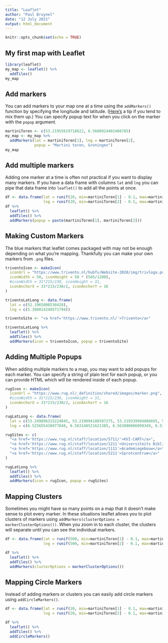 ```yaml
---
title: "Leaflet"
author: "Paul Bruynel"
date: "12 July 2021"
output: html_document
---
```


```r
knitr::opts_chunk$set(echo = TRUE)
```

## My first map with Leaflet
```r
library(leaflet)
my_map <- leaflet() %>%
  addTiles()
my_map
```

## Add markers
You can add markers to your map one at a time using the
`addMarkers()` function by specifying the longitude and
latitude. ([Here's](https://twitter.com/drob/status/719927537330040832)
a tip if you tend to mix them up.) You can specify popup
text for when you click on the marker with the `popup` 
argument.
```r
martiniToren <- c(53.21955619718622, 6.5680924402408785)
my_map <- my_map %>%
  addMarkers(lat = martiniToren[1], lng = martiniToren[2],
             popup = "Martini toren, Groningen")
my_map
```

## Add multiple markers
Adding one marker at a time is often not practical if you
want to display many markers. If you have a data frame with
columns `lat` and `lng` you can pipe that data frame into
`leaflet()` to add all the points at once.
```r
df <- data.frame(lat = runif(20, min=martiniToren[1] - 0.1, max=martiniToren[1] + 0.1),
                 lng = runif(20, min=martiniToren[2] - 0.1, max=martiniToren[2] + 0.1))
df %>%
  leaflet() %>%
  addTiles() %>%
  addMarkers(popup = paste(martiniToren[1], martiniToren[2]))
```

## Making Custom Markers

The blue markers that leaflet comes packaged with may not be
enough depending on what you're mapping. Thankfully you can
make your own markers from `.png` files.

```r
triventoIcon <- makeIcon(
  iconUrl = "https://www.trivento.nl/hubfs/Website-2020/img/trivlogo.png",
  iconWidth = 50, iconHeight = 50 * (585/1200),
  #iconWidth = 31*215/230, iconHeight = 31,
  iconAnchorX = 31*215/230/2, iconAnchorY = 16
)

triventoLatLong <- data.frame(
  lat = c(52.1965808530428),
  lng = c(5.398014240571794))

triventoSite <- "<a href='https://www.trivento.nl/'>Trivento</a>"

triventoLatLong %>% 
  leaflet() %>%
  addTiles() %>%
  addMarkers(icon = triventoIcon, popup = triventoSite)

```

## Adding Multiple Popups
When adding multiple markers to a map, you may want to add
popups for each marker. You can specify a string of plain
text for each popup, or you can provide HTML which will be
rendered inside of each popup.

```r
rugIcon <- makeIcon(
  iconUrl = "https://www.rug.nl/_definition/shared/images/marker.png",
  #iconWidth = 31*215/230, iconHeight = 31,
  iconAnchorX = 31*215/230/2, iconAnchorY = 16
)

rugLatLong <- data.frame(
  lat = c(53.249896315224845, 53.219094188597275, 53.219339994886695, 53.237403442601135),
  lng = c(6.525655438977048, 6.563148521621385, 6.563000086099349, 6.531661220552787))

rugSites <- c(
  "<a href='https://www.rug.nl/staff/location/5711/'>KVI-CART</a>",
  "<a href='https://www.rug.nl/staff/location/1211'>Universiteits Bibliotheek</a>",
  "<a href='https://www.rug.nl/staff/location/1111'>Academiegebouw</a>",
  "<a href='https://www.rug.nl/staff/location/5211'>Sprotcentrum</a>"
)

rugLatLong %>% 
  leaflet() %>%
  addTiles() %>%
  addMarkers(icon = rugIcon, popup = rugSites)
```


## Mapping Clusters
Sometimes you might have so many points on a map that it
doesn't make sense to plot every marker. In these situations
leaflet allows you to plot clusters of markers using
`addMarkers(clusterOptions = markerClusterOptions())`. When
you zoom in to each cluster, the clusters will separate until
you can see the individual markers.
```r
df <- data.frame(lat = runif(500, min=martiniToren[1] - 0.1, max=martiniToren[1] + 0.1),
                 lng = runif(500, min=martiniToren[2] - 0.1, max=martiniToren[2] + 0.1))

df %>% 
  leaflet() %>%
  addTiles() %>%
  addMarkers(clusterOptions = markerClusterOptions())
```


## Mapping Circle Markers

Instead of adding markers or clusters you can easily add
circle markers using `addCircleMarkers()`.

```r
df <- data.frame(lat = runif(20, min=martiniToren[1] - 0.1, max=martiniToren[1] + 0.1),
                 lng = runif(20, min=martiniToren[2] - 0.1, max=martiniToren[2] + 0.1))

df %>% 
  leaflet() %>%
  addTiles() %>%
  addCircleMarkers()
```


